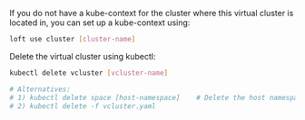 
<Flow id="delete-vcluster-kubectl">
  <Step>

If you do not have a kube-context for the cluster where this virtual cluster is located in, you can set up a kube-context using:

```bash
loft use cluster [cluster-name]
```

  </Step>
  <Step>

Delete the virtual cluster using kubectl:

```bash
kubectl delete vcluster [vcluster-name]

# Alternatives:
# 1) kubectl delete space [host-namespace]    # Delete the host namespace
# 2) kubectl delete -f vcluster.yaml
```

  </Step>
</Flow>
